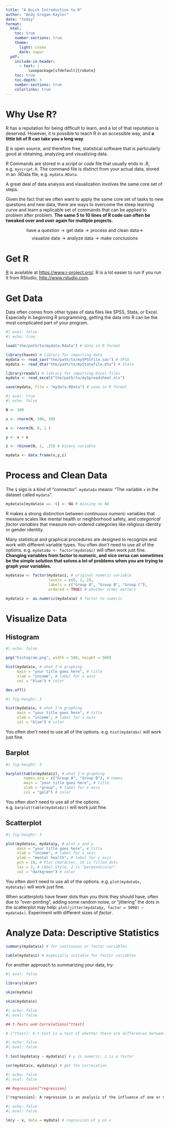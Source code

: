 ```yaml
---
title: "A Quick Introduction to R"
author: "Andy Grogan-Kaylor"
date: "today"
format:
  html:
    toc: true
    number-sections: true
    theme:
      light: cosmo
      dark: vapor
  pdf:
    include-in-header:
      - text: | 
          \usepackage[sfdefault]{roboto}
    toc: true
    toc-depth: 3
    number-sections: true
    colorlinks: true
---
```


# Why Use R?

R has a reputation for being difficult to learn, and a lot of that reputation is deserved. However, it is possible to teach R in an accessible way, and **a little bit of R can take you a long way**.  

[R](https://www.r-project.org/) is open source, and therefore free, statistical software that is particularly good at obtaining, analyzing and visualizing data.

R Commands are stored in a *script* or *code* file that usually ends in .R, e.g. `myscript.R`. The command file is distinct from your actual data, stored in an .RData file, e.g. `mydata.RData`.

A great deal of data analysis and visualization involves the same core set of steps.

Given the fact that we often want to apply the same core set of tasks to new questions and new data, there are ways to overcome the steep learning curve and learn a replicable set of commands that can be applied to problem after problem. **The same 5 to 10 lines of R code can often be tweaked over and over again for multiple projects.**

$$\text{have a question} \rightarrow \text{get data} \rightarrow \text{process and clean data} \rightarrow$$ 
$$\text{visualize data} \rightarrow \text{analyze data} \rightarrow \text{make conclusions}$$

# Get R

[R](https://www.r-project.org/) is available at [https://www.r-project.org/](https://www.r-project.org/). R is a lot easier to run if you run it from RStudio, [http://www.rstudio.com](http://www.rstudio.com).

# Get Data 

Data often comes from other types of data files like SPSS, Stata, or Excel. Especially in beginning R programming, getting the data into R can be the most complicated part of your program.

```r
#| eval: false
#| echo: true

load("the/path/to/mydata.Rdata") # data in R format

library(haven) # library for importing data 
mydata <- read_sav("the/path/to/mySPSSfile.sav") # SPSS
mydata <- read_dta("the/path/to/myStatafile.dta") # Stata

library(readxl) # library for importing Excel files
mydata <- read_excel("the/path/to/mySpreadsheet.xls")

save(mydata, file = "mydata.RData") # save in R format

```

```r
#| eval: true
#| echo: false

N <- 100

x <- rnorm(N, 100, 10)

e <- rnorm(N, 0, 1 )

y <- x + e

z <- rbinom(N, 1, .25) # binary variable

mydata <- data.frame(x,y,z)

```


# Process and Clean Data  

The `$` sign is a kind of "connector".  `mydata$x` means:  "The variable `x` in the dataset called `mydata`". 

```r

mydata$x[mydata$x == -9] <- NA # missing to NA

```

R makes a strong distinction between *continuous* *numeric* variables that measure  scales like mental health or neighborhood safety, and *categorical* *factor variables* that measure non-ordered categories like religious identity or gender identity. 

Many statistical and graphical procedures are designed to recognize and work with different variable types. You often *don't* need to use all of the options.  e.g. `mydata$w <- factor(mydata$z)` will often work just fine. **Changing variables from factor to numeric, and vice versa can sometimes be the simple solution that solves a lot of problems when you are trying to graph your variables.**

```r

mydata$w <- factor(mydata$z, # original numeric variable
                   levels = c(0, 1, 2), 
                   labels = c("Group A", "Group B", "Group C"), 
                   ordered = TRUE) # whether order matters

mydata$z <- as.numeric(mydata$w) # factor to numeric

```

# Visualize Data

## Histogram

```r
#| echo: false

png("histogram.png", width = 500, height = 500)

hist(mydata$x, # what I'm graphing
     main = "your title goes here", # title
     xlab = "income", # label for x axis
     col = "blue") # color

dev.off() 

```

```r
#| fig-height: 3

hist(mydata$x, # what I'm graphing
     main = "your title goes here", # title
     xlab = "income", # label for x axis
     col = "blue") # color

```

:::{.callout-tip}
You often *don't* need to use all of the options.  e.g. `hist(mydata$x)` will work just fine.
:::

## Barplot 

```r
#| fig-height: 3

barplot(table(mydata$z), # what I'm graphing
        names.arg = c("Group A", "Group B"), # names
        main = "your title goes here", # title
        xlab = "group", # label for x axis
        col = "gold") # color

```

:::{.callout-tip}
You often *don't* need to use all of the options.  e.g. `barplot(table(mydata$z))` will work just fine.
:::

## Scatterplot 

```r
#| fig-height: 3

plot(mydata$x, mydata$y, # plot x and y
     main = "your title goes here", # title
     xlab = "income", # label for x axis
     ylab = "mental health", # label for y axis
     pch = 19, # Plot CHaracter, 19 is filled dots
     las = 2, # LAbel Style, 2 is "perpendicular"
     col = "darkgreen") # color

```

:::{.callout-tip}
You often *don't* need to use all of the options.  e.g. `plot(mydata$x, mydata$y)` will work just fine. 
:::

:::{.callout-tip}
When scatterplots have fewer dots than you think they should have, often due to "over-printing", adding some random noise, or "jittering" the dots in the scatterplot may help:  `plot(jitter(mydata$y, factor = 5000) ~ mydata$x)`.  Experiment with different sizes of *factor*.
:::

# Analyze Data: Descriptive Statistics

```r

summary(mydata$x) # for continuous or factor variables

table(mydata$z) # especially suitable for factor variables

```

For another approach to summarizing your data, try:

```r
#| eval: false

library(skimr)

skim(mydata)

skim(mydata$x)

```

```r
#| echo: false
#| eval: false

## t-Tests and Correlations[^ttest]

# [^ttest]: A t-test is a test of whether there are differences between two groups.  A correlation is a measure, varying between -1 and +1 of the relationship between two continuous variables.

```

```r
#| echo: false
#| eval: false
 
t.test(mydata$y ~ mydata$z) # y is numeric; z is a factor

cor(mydata$x, mydata$y) # get the correlation

```

```r
#| echo: false
#| eval: false

## Regressions[^regression]

[^regression]: A regression is an analysis of the influence of one or more independent variables on an outcome of interest.

```

```r
#| echo: false
#| eval: false

lm(y ~ x, data = mydata) # regression of y on x

```







